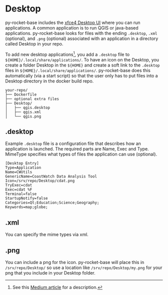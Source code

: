 # Desktop

py-rocket-base includes the [xfce4 Desktop UI](https://www.xfce.org/) where you can run applications. A common application is to run QGIS or java-based applications. py-rocket-base
looks for files with the ending `.desktop`, `.xml` (optional), and `.png` (optional) associated with an application in a directory called Desktop in your repo.

To add new desktop applications[^1], you add a `.desktop` file to `${HOME}/.local/share/applications/`. To have an icon on the Desktop, you create a folder Desktop in the `${HOME}` and create a soft link to the `.desktop` files in `${HOME}/.local/share/applications/`. py-rocket-base does this automatically (via a start script) so that the user only has to put files into a Desktop directory in the docker build repo.

```
your-repo/
├── Dockerfile
├── optional extra files
├── Desktop/
│   ├── qgis.desktop
│   ├── qgis.xml
│   └── qgis.png
```

[^1]: See this [Medium article](https://medium.com/@zoldin/how-to-add-new-application-to-xfce-menu-list-d90955e101d5) for a description.

## .desktop

Example `.desktop` file is a configuration file that describes how an application is launched. The required parts are Name, Exec and Type. MimeType specifies what types of files the application can use (optional).

```
[Desktop Entry]
Type=Application
Name=CWUtils
GenericName=CoastWatch Data Analysis Tool
Icon=/srv/repo/Desktop/cdat.png
TryExec=cdat
Exec=cdat %F
Terminal=false
StartupNotify=false
Categories=Qt;Education;Science;Geography;
Keywords=map;globe;
```

## .xml

You can specify the mime types via xml.

## .png

You can include a png for the icon. py-rocket-base will place this in `/srv/repo/Desktop/` so use a location like `/srv/repo/Desktop/my.png` for your png that you include in your Desktop folder.
